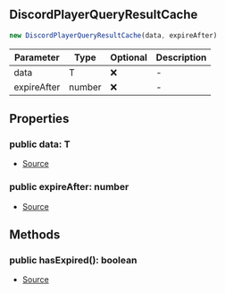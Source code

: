 ## DiscordPlayerQueryResultCache

```typescript
new DiscordPlayerQueryResultCache(data, expireAfter)
```
| Parameter | Type | Optional | Description |
| ----------- | ----------- | ----------- | ----------- |
| data | T | ❌ | - |
| expireAfter | number | ❌ | - |

## Properties
### public  data: T
- [Source](https://github.com/Androz2091/discord-player/blob/b73ce3f/packages/discord-player/src/utils/QueryCache.ts#L85)
### public  expireAfter: number
- [Source](https://github.com/Androz2091/discord-player/blob/b73ce3f/packages/discord-player/src/utils/QueryCache.ts#L84)
## Methods
### public  hasExpired(): boolean
- [Source](https://github.com/Androz2091/discord-player/blob/b73ce3f/packages/discord-player/src/utils/QueryCache.ts#L91)